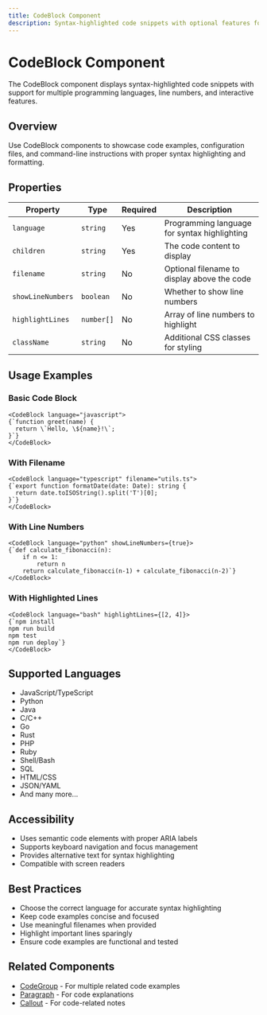 ```yaml
---
title: CodeBlock Component
description: Syntax-highlighted code snippets with optional features for displaying code examples
---
```


# CodeBlock Component

The CodeBlock component displays syntax-highlighted code snippets with support for multiple programming languages, line numbers, and interactive features.

## Overview

Use CodeBlock components to showcase code examples, configuration files, and command-line instructions with proper syntax highlighting and formatting.

## Properties

| Property | Type | Required | Description |
|----------|------|----------|-------------|
| `language` | `string` | Yes | Programming language for syntax highlighting |
| `children` | `string` | Yes | The code content to display |
| `filename` | `string` | No | Optional filename to display above the code |
| `showLineNumbers` | `boolean` | No | Whether to show line numbers |
| `highlightLines` | `number[]` | No | Array of line numbers to highlight |
| `className` | `string` | No | Additional CSS classes for styling |

## Usage Examples

### Basic Code Block

```mdx
<CodeBlock language="javascript">
{`function greet(name) {
  return \`Hello, \${name}!\`;
}`}
</CodeBlock>
```

### With Filename

```mdx
<CodeBlock language="typescript" filename="utils.ts">
{`export function formatDate(date: Date): string {
  return date.toISOString().split('T')[0];
}`}
</CodeBlock>
```

### With Line Numbers

```mdx
<CodeBlock language="python" showLineNumbers={true}>
{`def calculate_fibonacci(n):
    if n <= 1:
        return n
    return calculate_fibonacci(n-1) + calculate_fibonacci(n-2)`}
</CodeBlock>
```

### With Highlighted Lines

```mdx
<CodeBlock language="bash" highlightLines={[2, 4]}>
{`npm install
npm run build
npm test
npm run deploy`}
</CodeBlock>
```

## Supported Languages

- JavaScript/TypeScript
- Python
- Java
- C/C++
- Go
- Rust
- PHP
- Ruby
- Shell/Bash
- SQL
- HTML/CSS
- JSON/YAML
- And many more...

## Accessibility

- Uses semantic code elements with proper ARIA labels
- Supports keyboard navigation and focus management
- Provides alternative text for syntax highlighting
- Compatible with screen readers

## Best Practices

- Choose the correct language for accurate syntax highlighting
- Keep code examples concise and focused
- Use meaningful filenames when provided
- Highlight important lines sparingly
- Ensure code examples are functional and tested

## Related Components

- [CodeGroup](/components/codegroup) - For multiple related code examples
- [Paragraph](/components/paragraph) - For code explanations
- [Callout](/components/callout) - For code-related notes